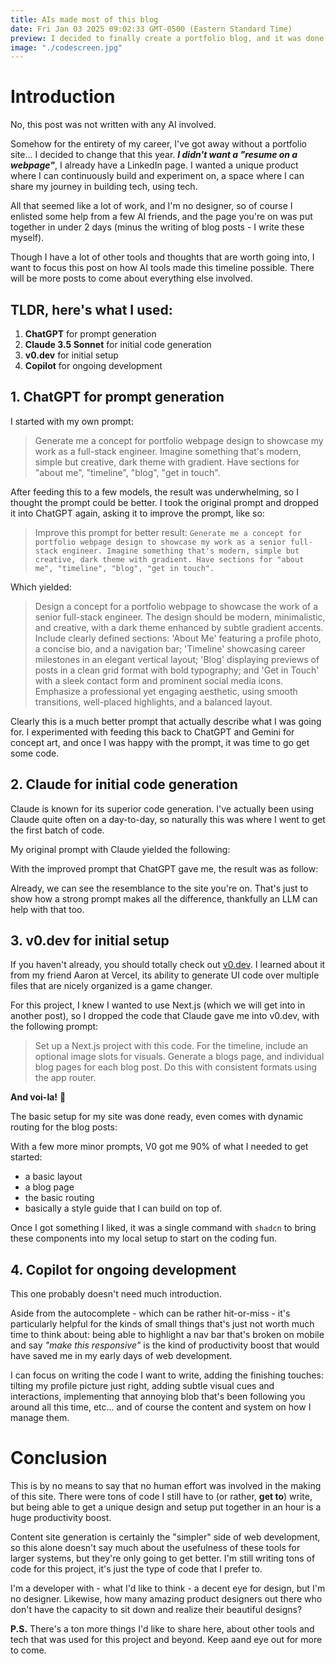 ```yaml
---
title: AIs made most of this blog
date: Fri Jan 03 2025 09:02:33 GMT-0500 (Eastern Standard Time)
preview: I decided to finally create a portfolio blog, and it was done in 2 days thanks to AI.
image: "./codescreen.jpg"
---
```



# Introduction

No, this post was not written with any AI involved.

Somehow for the entirety of my career, I've got away without a portfolio site... I decided to change
that this year. ***I didn't want a "resume on a webpage"***, I already have a LinkedIn page. I wanted a 
unique product where I can continuously build and experiment on, a space where I can share my journey 
in building tech, using tech. 

All that seemed like a lot of work, and I'm no designer, so of course I enlisted some help from a few AI 
friends, and the page you're on was put together in under 2 days (minus the writing of blog posts - I write
these myself).

Though I have a lot of other tools and thoughts that are worth going into, I want to focus this post on 
how AI tools made this timeline possible. There will be more posts to come about everything else involved.

## TLDR, here's what I used:
1. **ChatGPT** for prompt generation
1. **Claude 3.5 Sonnet** for initial code generation
1. **v0.dev** for initial setup
1. **Copilot** for ongoing development

## 1. ChatGPT for prompt generation
  
I started with my own prompt:
> Generate me a concept for portfolio webpage design to showcase my work as a full-stack engineer. 
  Imagine something that's modern, simple but creative, dark theme with gradient. Have sections for 
  "about me", "timeline", "blog", "get in touch".

After feeding this to a few models, the result was underwhelming, so I thought the prompt could be better. 
I took the original prompt and dropped it into ChatGPT again, asking it to improve the prompt, like so:

> Improve this prompt for better result: `Generate me a concept for portfolio webpage design to showcase my work as a senior full-stack engineer. Imagine something that's modern, simple but creative, dark theme with gradient. Have sections for "about me", "timeline", "blog", "get in touch".`

Which yielded:

> Design a concept for a portfolio webpage to showcase the work of a senior full-stack engineer. 
The design should be modern, minimalistic, and creative, with a dark theme enhanced by subtle 
gradient accents. Include clearly defined sections: 'About Me' featuring a profile photo, a concise 
bio, and a navigation bar; 'Timeline' showcasing career milestones in an elegant vertical layout; 
'Blog' displaying previews of posts in a clean grid format with bold typography; and 
'Get in Touch' with a sleek contact form and prominent social media icons. Emphasize a professional 
yet engaging aesthetic, using smooth transitions, well-placed highlights, and a balanced layout.

Clearly this is a much better prompt that actually describe what I was going for. I experimented with feeding this
back to ChatGPT and Gemini for concept art, and once I was happy with the prompt, it was time to go get some code.

## 2. Claude for initial code generation

Claude is known for its superior code generation. I've actually been using Claude quite often on a day-to-day,
so naturally this was where I went to get the first batch of code.

My original prompt with Claude yielded the following:

<div className='relative overflow-scroll h-96 rounded-lg'>
  <OldPromptDesign />
</div>

With the improved prompt that ChatGPT gave me, the result was as follow:

<div className='relative overflow-scroll h-96 rounded-lg'>
  <Portfolio />
</div>

Already, we can see the resemblance to the site you're on. That's just to show how a strong prompt makes 
all the difference, thankfully an LLM can help with that too.

## 3. v0.dev for initial setup

If you haven't already, you should totally check out [v0.dev](https://v0.dev). I learned about it from
my friend Aaron at Vercel, its ability to generate UI code over multiple files that are nicely organized
is a game changer.

For this project, I knew I wanted to use Next.js (which we will get into in another post), so I dropped the 
code that Claude gave me into v0.dev, with the following prompt:

> Set up a Next.js project with this code. For the timeline, include an optional image slots for visuals. 
  Generate a blogs page, and individual blog pages for each blog post. Do this with consistent formats 
  using the app router.

**And voi-la!** 🙌 

The basic setup for my site was done ready, even comes with dynamic routing for the blog posts:

<V0Response />

With a few more minor prompts, V0 got me 90% of what I needed to get started: 
- a basic layout
- a blog page
- the basic routing 
- basically a style guide that I can build on top of.

Once I got something I liked, it was a single command with `shadcn` to bring these components into my
local setup to start on the coding fun.

## 4. Copilot for ongoing development

This one probably doesn't need much introduction. 

Aside from the autocomplete - which can be rather hit-or-miss -
it's particularly helpful for the kinds of small things that's just not worth much time to think about: 
being able to highlight a nav bar that's broken on mobile and say *"make this responsive"* is the kind of
productivity boost that would have saved me in my early days of web development. 

I can focus on writing the code I want to write, adding the finishing touches: tilting my profile
picture just right, adding subtle visual cues and interactions, implementing that annoying blob that's 
been following you around all this time, etc... and of course the content and system on how I manage them.

# Conclusion
This is by no means to say that no human effort was involved in the making of this site. There were tons
of code I still have to (or rather, **get to**) write, but being able to get a unique design and setup 
put together in an hour is a huge productivity boost.

Content site generation is certainly the "simpler" side of web development, so this alone doesn't say much about
the usefulness of these tools for larger systems, but they're only going to get better. I'm still
writing tons of code for this project, it's just the type of code that I prefer to.

I'm a developer with - what I'd like to think - a decent eye for design, but I'm no designer. Likewise,
how many amazing product designers out there who don't have the capacity to sit down and realize their
beautiful designs?

**P.S.** There's a ton more things I'd like to share here, about other tools and tech that was used for this
project and beyond. Keep aand eye out for more to come.